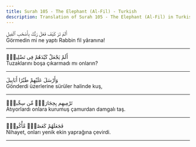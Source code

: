 ```yaml
---
title: Surah 105 - The Elephant (Al-Fil) - Turkish
description: Translation of Surah 105 - The Elephant (Al-Fil) in Turkish
---
```





<Aside type="quran" title="1">
أَلَمْ تَرَ كَيْفَ فَعَلَ رَبُّكَ بِأَصْحَٰبِ ٱلْفِيلِ
</Aside>

<Aside type="reference" title="1">
Görmedin mi ne yaptı Rabbin fil yâranına!
</Aside>

---

<Aside type="quran" title="2">
أَلَمْ يَجْعَلْ كَيْدَهُمْ فِى تَضْلِيلٍۢ
</Aside>

<Aside type="reference" title="2">
Tuzaklarını boşa çıkarmadı mı onların?
</Aside>

---

<Aside type="quran" title="3">
وَأَرْسَلَ عَلَيْهِمْ طَيْرًا أَبَابِيلَ
</Aside>

<Aside type="reference" title="3">
Gönderdi üzerlerine sürüler halinde kuş,
</Aside>

---

<Aside type="quran" title="4">
تَرْمِيهِم بِحِجَارَةٍۢ مِّن سِجِّيلٍۢ
</Aside>

<Aside type="reference" title="4">
Atıyorlardı onlara kurumuş çamurdan damgalı taş.
</Aside>

---

<Aside type="quran" title="5">
فَجَعَلَهُمْ كَعَصْفٍۢ مَّأْكُولٍۭ
</Aside>

<Aside type="reference" title="5">
Nihayet, onları yenik ekin yaprağına çevirdi.
</Aside>

---
